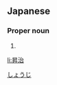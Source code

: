 ==Japanese==
{{ja-kanjitab|昇|治}}

===Proper noun===
{{ja-pos|proper|しょうじ}}

# {{given name|male|lang=ja}}

[[Category:Japanese male given names|しょうじ]]

[[li:昇治]]